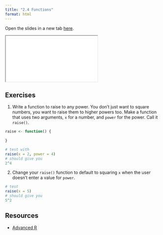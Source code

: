 ```yaml
---
title: "2.4 Functions"
format: html
---
```


Open the slides in a new tab [here](slides/06-functions2.qmd){target="_blank"}.

<div>

```{=html}
<iframe class="slide-deck" src="slides/06-functions2.html"></iframe>
```

</div>

## Exercises

1. Write a function to raise to any power. You don't just want to square numbers, you want to raise them to higher powers too. Make a function that uses two arguments, `x` for a number, and `power` for the power. Call it `raise()`.

```r
raise <- function() {
  
}

# test with
raise(x = 2, power = 4)
# should give you
2^4
```

2. Change your `raise()` function to default to squaring `x` when the user doesn't enter a value for `power`.

```r
# test
raise(x = 5)
# should give you
5^2
```

## Resources

-   [Advanced R](https://adv-r.hadley.nz/functions.html)